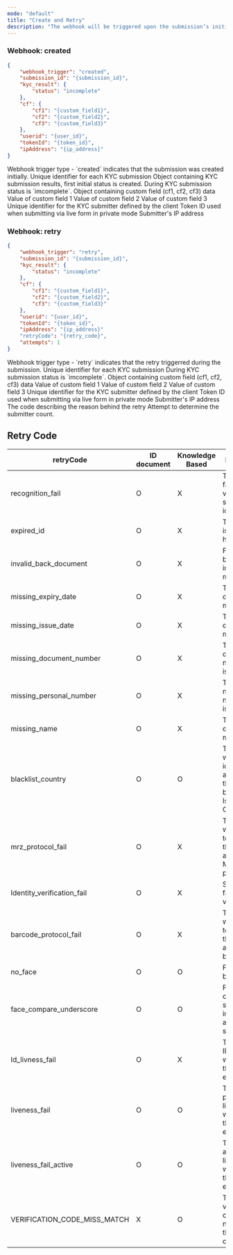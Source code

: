 ```yaml
---
mode: "default"
title: "Create and Retry"
description: "The webhook will be triggered upon the submission’s initial creation. Additionally, the event will be triggered if it occurs during the retry of the KYC submission process. "
---
```


### Webhook: created

```json created-response.json
{
    "webhook_trigger": "created",
    "submission_id": "{submission_id}",
    "kyc_result": {
        "status": "incomplete"
    },
    "cf": {
        "cf1": "{custom_field1}",
        "cf2": "{custom_field2}",
        "cf3": "{custom_field3}"
    },
    "userid": "{user_id}",
    "tokenId": "{token_id}",
    "ipAddress": "{ip_address}"
}
```

<ResponseField name="webhook_trigger" type="string">
  Webhook trigger type - `created` indicates that the submission was created initially.
</ResponseField>

<ResponseField name="submission_id" type="string">
  Unique identifier for each KYC submission
</ResponseField>

<ResponseField name="kyc_result" type="object">
  Object containing KYC submission results, first initial status is created.

  <Expandable title="properties">
    <ResponseField name="status" type="string">
      During KYC submission status is `imcomplete`.
    </ResponseField>
  </Expandable>
</ResponseField>

<ResponseField name="cf" type="object">
  Object containing custom field (cf1, cf2, cf3) data

  <Expandable title="properties">
    <ResponseField name="cf1" type="string">
      Value of custom field 1
    </ResponseField>
    <ResponseField name="cf2" type="string">
      Value of custom field 2
    </ResponseField>
    <ResponseField name="cf3" type="string">
      Value of custom field 3
    </ResponseField>
  </Expandable>
</ResponseField>

<ResponseField name="userid" type="string">
  Unique identifier for the KYC submitter defined by the client
</ResponseField>

<ResponseField name="tokenId" type="string">
  Token ID used when submitting via live form in private mode
</ResponseField>

<ResponseField name="ipAddress" type="string">
  Submitter's IP address

  ### Webhook: retry
</ResponseField>

```json retry-response.json
{
    "webhook_trigger": "retry",
    "submission_id": "{submission_id}",
    "kyc_result": {
        "status": "incomplete"
    },
    "cf": {
        "cf1": "{custom_field1}",
        "cf2": "{custom_field2}",
        "cf3": "{custom_field3}"
    },
    "userid": "{user_id}",
    "tokenId": "{token_id}",
    "ipAddress": "{ip_address}"
    "retryCode": "{retry_code}",
    "attempts": 1
}
```

<ResponseField name="webhook_trigger" type="string">
  Webhook trigger type - `retry` indicates that the retry triggerred during the submission.
</ResponseField>

<ResponseField name="submission_id" type="string">
  Unique identifier for each KYC submission
</ResponseField>

<ResponseField name="kyc_result" type="object">
  <Expandable title="properties">
    <ResponseField name="status" type="string">
      During KYC submission status is `imcomplete`.
    </ResponseField>
  </Expandable>
</ResponseField>

<ResponseField name="cf" type="object">
  Object containing custom field (cf1, cf2, cf3) data

  <Expandable title="properties">
    <ResponseField name="cf1" type="string">
      Value of custom field 1
    </ResponseField>
    <ResponseField name="cf2" type="string">
      Value of custom field 2
    </ResponseField>
    <ResponseField name="cf3" type="string">
      Value of custom field 3
    </ResponseField>
  </Expandable>
</ResponseField>

<ResponseField name="userid" type="string">
  Unique identifier for the KYC submitter defined by the client
</ResponseField>

<ResponseField name="tokenId" type="string">
  Token ID used when submitting via live form in private mode
</ResponseField>

<ResponseField name="ipAddress" type="string">
  Submitter's IP address
</ResponseField>

<ResponseField name="retryCode" type="string">
  The code describing the reason behind the retry
</ResponseField>

<ResponseField name="attempts" type="int">
  Attempt to determine the submitter count.
</ResponseField>

## Retry Code

| retryCode                    | ID document | Knowledge Based | Description                                                                       |
| ---------------------------- | ----------- | --------------- | --------------------------------------------------------------------------------- |
| recognition_fail             | O           | X               | The system failed to verify the submitter’s identification.                       |
| expired_id                   | O           | X               | The ID card is dated and has expired.                                             |
| invalid_back_document        | O           | X               | Front and back side image mismatch.                                               |
| missing_expiry_date          | O           | X               | The expiry date data is missing.                                                  |
| missing_issue_date           | O           | X               | The issue date  data is missing.                                                  |
| missing_document_number      | O           | X               | The document number data is missing.                                              |
| missing_personal_number      | O           | X               | The personal number(ID number) data is missing.                                   |
| missing_name                 | O           | X               | The name data is missing.                                                         |
| blacklist_country            | O           | O               | The country was identified as a blacklist by the system based on Issuing Country. |
| mrz_protocol_fail            | O           | X               | The system was unable to retrieve the appropriate MRZ protocol.                   |
| Identity_verification_fail   | O           | X               | System failure to verify ID.                                                      |
| barcode_protocol_fail        | O           | X               | The system was unable to retrieve the appropriate barcode.                        |
| no_face                      | O           | O               | Face cannot be identified                                                         |
| face_compare_underscore      | O           | O               | Face compare scores were incapable of attaining a standard.                       |
| Id_livness_fail              | O           | X               | The score for ID liveliness was less than what is expected.                       |
| liveness_fail                | O           | O               | The score for passive liveliness was less than what is expected.                  |
| liveness_fail_active         | O           | O               | The score for active liveliness was less than what is expected.                   |
| VERIFICATION_CODE_MISS_MATCH | X           | O               | The verification code does not match the inputted code.                           |